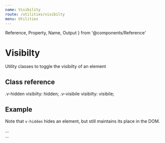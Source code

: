 ```yaml
---
name: Visibility
route: /utilities/visibilty
menu: Utilities
---
```


  Reference,
  Property,
  Name,
  Output
} from '@components/Reference'



# Visibilty

Utility classes to toggle the visibilty of an element


## Class reference
<Reference>
    <Property>
        <Name>.v-hidden</Name>
        <Output>visibilty: hidden;</Output>
    </Property>
    <Property>
        <Name>.v-visibile</Name>
        <Output>visibilty: visibile;</Output>
    </Property>
  </Reference>



## Example

Note that `v-hidden` hides an element, but still maintains its place in the DOM.

<Sandbox>
  <Sandbox.Preview>
    <div className="flex flex-middle flex-center bg-tertiary-100">
      <div className="bg-tertiary-500 c-white h-11 w-80p v-visible" />
    </div>
  </Sandbox.Preview>
  <Spacer my={1} />
  <Sandbox.Preview>
    <div className="flex flex-middle flex-center bg-tertiary-100">
      <div className="bg-tertiary-500 c-white h-11 w-80p v-hidden" />
    </div>
  </Sandbox.Preview>
  <Sandbox.Code>
    <div className="v-visible">...</div>
    <div className="v-hidden">...</div>
  </Sandbox.Code>
</Sandbox>
